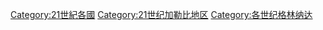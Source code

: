 [[Category:21世紀各國|Category:21世紀各國]]
[[Category:21世纪加勒比地区|Category:21世纪加勒比地区]]
[[Category:各世纪格林纳达|Category:各世纪格林纳达]]